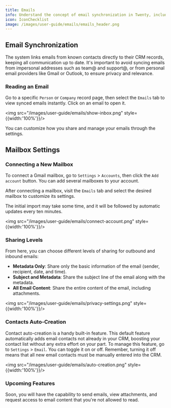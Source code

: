 ```yaml
---
title: Emails
info: Understand the concept of email synchronization in Twenty, including how to read synced emails, connect new mailboxes, and set sharing levels.
icon: IconChecklist
image: /images/user-guide/emails/emails_header.png
---
```


## Email Synchronization

The system links emails from known contacts directly to their CRM records, keeping all communication up to date. It's important to avoid syncing emails from impersonal addresses such as team@ and support@, or from personal email providers like Gmail or Outlook, to ensure privacy and relevance.

### Reading an Email

Go to a specific `Person` or `Company` record page, then select the `Emails` tab to view synced emails instantly. Click on an email to open it.

<img src="/images/user-guide/emails/show-inbox.png" style={{width:'100%'}}/>

You can customize how you share and manage your emails through the settings. 

## Mailbox Settings

### Connecting a New Mailbox

To connect a Gmail mailbox, go to `Settings` > `Accounts`, then click the `Add account` button. You can add several mailboxes to your account.

After connecting a mailbox, visit the `Emails` tab and select the desired mailbox to customize its settings.

The initial import may take some time, and it will be followed by automatic updates every ten minutes.

<img src="/images/user-guide/emails/connect-account.png" style={{width:'100%'}}/>

### Sharing Levels

From here, you can choose different levels of sharing for outbound and inbound emails:

-  **Metadata Only**: Share only the basic information of the email (sender, recipient, date, and time).
-  **Subject and Metadata**: Share the subject line of the email along with the metadata.
-  **All Email Content**: Share the entire content of the email, including attachments.

<img src="/images/user-guide/emails/privacy-settings.png" style={{width:'100%'}}/>

### Contacts Auto-Creation

Contact auto-creation is a handy built-in feature. This default feature automatically adds email contacts not already in your CRM, boosting your contact list without any extra effort on your part. To manage this feature, go to `Settings` > `Email`. You can toggle it on or off. Remember, turning it off means that all new email contacts must be manually entered into the CRM.

<img src="/images/user-guide/emails/auto-creation.png" style={{width:'100%'}}/>

### Upcoming Features

Soon, you will have the capability to send emails, view attachments, and request access to email content that you're not allowed to read.

<UserGuideEditContent articleTitle="emails.mdx"></UserGuideEditContent>